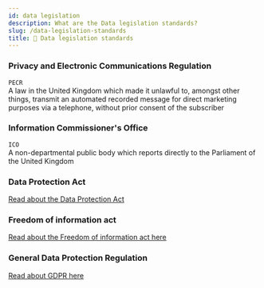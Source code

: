 ```yaml
---
id: data legislation
description: What are the Data legislation standards?
slug: /data-legislation-standards
title: 📜 Data legislation standards
---
```

 

### Privacy and Electronic Communications Regulation
`PECR` <br />
A law in the United Kingdom which made it unlawful to, amongst other things, transmit an automated recorded message for direct marketing purposes via a telephone, without prior consent of the subscriber

### Information Commissioner's Office
`ICO` <br />
A non-departmental public body which reports directly to the Parliament of the United Kingdom

### Data Protection Act

[Read about the Data Protection Act](/docs/dpa/ "pageRef")

### Freedom of information act

[Read about the Freedom of information act here](/docs/freedom-of-information-act/ "pageRef")

### General Data Protection Regulation

[Read about GDPR here](/docs/gdpr/ "pageRef")


